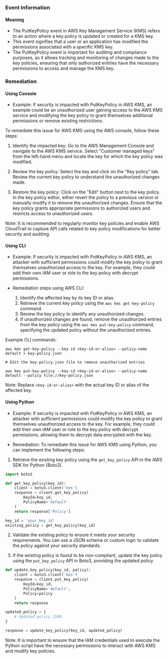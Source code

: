 
### Event Information

#### Meaning

- The PutKeyPolicy event in AWS Key Management Service (KMS) refers to an action where a key policy is updated or created for a KMS key.
- This event signifies that a user or an application has modified the permissions associated with a specific KMS key.
- The PutKeyPolicy event is important for auditing and compliance purposes, as it allows tracking and monitoring of changes made to the key policies, ensuring that only authorized entities have the necessary permissions to access and manage the KMS key.

### Remediation

#### Using Console

- Example: If security is impacted with PutKeyPolicy in AWS KMS, an example could be an unauthorized user gaining access to the AWS KMS service and modifying the key policy to grant themselves additional permissions or remove existing restrictions.

To remediate this issue for AWS KMS using the AWS console, follow these steps:

1. Identify the impacted key: Go to the AWS Management Console and navigate to the AWS KMS service. Select "Customer managed keys" from the left-hand menu and locate the key for which the key policy was modified.

2. Review the key policy: Select the key and click on the "Key policy" tab. Review the current key policy to understand the unauthorized changes made.

3. Restore the key policy: Click on the "Edit" button next to the key policy. In the key policy editor, either revert the policy to a previous version or manually modify it to remove the unauthorized changes. Ensure that the key policy grants appropriate permissions to authorized users and restricts access to unauthorized users.

Note: It is recommended to regularly monitor key policies and enable AWS CloudTrail to capture API calls related to key policy modifications for better security and auditing.

#### Using CLI

- Example: If security is impacted with PutKeyPolicy in AWS KMS, an attacker with sufficient permissions could modify the key policy to grant themselves unauthorized access to the key. For example, they could add their own IAM user or role to the key policy with decrypt permissions.

- Remediation steps using AWS CLI:
  1. Identify the affected key by its key ID or alias.
  2. Retrieve the current key policy using the `aws kms get-key-policy` command.
  3. Review the key policy to identify any unauthorized changes.
  4. If unauthorized changes are found, remove the unauthorized entries from the key policy using the `aws kms put-key-policy` command, specifying the updated policy without the unauthorized entries.

Example CLI commands:
```
aws kms get-key-policy --key-id <key-id-or-alias> --policy-name default > key-policy.json
```
```
# Edit the key-policy.json file to remove unauthorized entries
```
```
aws kms put-key-policy --key-id <key-id-or-alias> --policy-name default --policy file://key-policy.json
```

Note: Replace `<key-id-or-alias>` with the actual key ID or alias of the affected key.

#### Using Python

- Example: If security is impacted with PutKeyPolicy in AWS KMS, an attacker with sufficient permissions could modify the key policy to grant themselves unauthorized access to the key. For example, they could add their own IAM user or role to the key policy with decrypt permissions, allowing them to decrypt data encrypted with the key.

- Remediation: To remediate this issue for AWS KMS using Python, you can implement the following steps:

1. Retrieve the existing key policy using the `get_key_policy` API in the AWS SDK for Python (Boto3).
```python
import boto3

def get_key_policy(key_id):
    client = boto3.client('kms')
    response = client.get_key_policy(
        KeyId=key_id,
        PolicyName='default'
    )
    return response['Policy']

key_id = 'your_key_id'
existing_policy = get_key_policy(key_id)
```

2. Validate the existing policy to ensure it meets your security requirements. You can use a JSON schema or custom logic to validate the policy against your security standards.

3. If the existing policy is found to be non-compliant, update the key policy using the `put_key_policy` API in Boto3, providing the updated policy.
```python
def update_key_policy(key_id, policy):
    client = boto3.client('kms')
    response = client.put_key_policy(
        KeyId=key_id,
        PolicyName='default',
        Policy=policy
    )
    return response

updated_policy = {
    # Updated policy JSON
}

response = update_key_policy(key_id, updated_policy)
```

Note: It is important to ensure that the IAM credentials used to execute the Python script have the necessary permissions to interact with AWS KMS and modify key policies.


